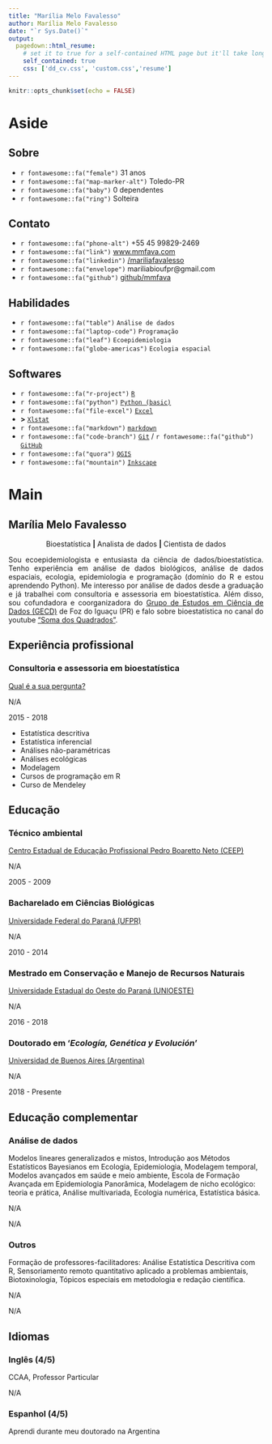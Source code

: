 ```yaml
---
title: "Marília Melo Favalesso"
author: Marília Melo Favalesso
date: "`r Sys.Date()`"
output:
  pagedown::html_resume:
    # set it to true for a self-contained HTML page but it'll take longer to render
    self_contained: true
    css: ['dd_cv.css', 'custom.css','resume']
---
```

```r
knitr::opts_chunk$set(echo = FALSE)
```

Aside
================================================================================

Sobre {#contact}
--------------------------------------------------------------------------------
- `r fontawesome::fa("female")` 31 anos 
- `r fontawesome::fa("map-marker-alt")` Toledo-PR 
- `r fontawesome::fa("baby")` 0 dependentes 
- `r fontawesome::fa("ring")` Solteira </center>


Contato {#contact}
--------------------------------------------------------------------------------
- `r fontawesome::fa("phone-alt")` +55 45 99829-2469
- `r fontawesome::fa("link")` [www.mmfava.com](https://www.mmfava.com/)
- `r fontawesome::fa("linkedin")` [/mariliafavalesso](https://www.linkedin.com/in/mariliafavalesso/)
- `r fontawesome::fa("envelope")` mariliabioufpr@gmail.com
- `r fontawesome::fa("github")` [github/mmfava](https://github.com/mmfava)

Habilidades {#contact}
--------------------------------------------------------------------------------
- `r fontawesome::fa("table")` `Análise de dados`
- `r fontawesome::fa("laptop-code")` `Programação`
- `r fontawesome::fa("leaf")` `Ecoepidemiologia`
- `r fontawesome::fa("globe-americas")` `Ecologia espacial`

Softwares {#skills}
-------------------------------------------------------------------------------
- `r fontawesome::fa("r-project")` [`R`](https://www.r-project.org/)
- `r fontawesome::fa("python")` [`Python (basic)`](https://www.python.org/)
- `r fontawesome::fa("file-excel")` [`Excel`](https://qgis.org/en/site/)
- **>** [`Xlstat`](https://www.xlstat.com/en/)
- `r fontawesome::fa("markdown")` [`markdown`](https://daringfireball.net/projects/markdown/)
- `r fontawesome::fa("code-branch")` [`Git`](https://git-scm.com/) / `r fontawesome::fa("github")` [`GitHub`](https://github.com/)
- `r fontawesome::fa("quora")` [`QGIS`](https://qgis.org/en/site/)
- `r fontawesome::fa("mountain")` [`Inkscape`](https://inkscape.org/pt-br/)


Main
================================================================================

Marília Melo Favalesso {#title}
--------------------------------------------------------------------------------
<center> Bioestatística <strong>|</strong> Analista de dados <strong>|</strong> Cientista de dados </center>

<p align="justify">
Sou ecoepidemiologista e entusiasta da ciência de dados/bioestatística. Tenho experiência em análise de dados biológicos, análise de dados espaciais, ecologia, epidemiologia e programação (domínio do R e estou aprendendo Python). Me interesso por análise de dados desde a graduação e já trabalhei com consultoria e assessoria em bioestatística. Além disso, sou cofundadora e coorganizadora do [Grupo de Estudos em Ciência de Dados (GECD)](https://github.com/gecdfoz/GECD) de Foz do Iguaçu (PR) e falo sobre bioestatística no canal do youtube [“Soma dos Quadrados”](https://www.somaquadrados.com/).
</p> 

Experiência profissional {data-icon=suitcase}
--------------------------------------------------------------------------------

### Consultoria e assessoria em bioestatística

[Qual é a sua pergunta?](https://qualesuapergunta.wixsite.com/consultoria)

N/A 

2015 - 2018   

::: concise
- Estatística descritiva 
- Estatística inferencial
- Análises não-paramétricas
- Análises ecológicas
- Modelagem
- Cursos de programação em R
- Curso de Mendeley
:::

Educação {data-icon=graduation-cap}
--------------------------------------------------------------------------------

### Técnico ambiental

[Centro Estadual de Educação Profissional Pedro Boaretto  Neto (CEEP)](https://www.ceepcascavel.com.br/)

N/A

2005 - 2009

### Bacharelado em Ciências Biológicas

[Universidade Federal do Paraná (UFPR)](http://www.palotina.ufpr.br/portal/ciencias-biologicas/)

N/A

2010 - 2014

### Mestrado em Conservação e Manejo de Recursos Naturais

[Universidade Estadual do Oeste do Paraná (UNIOESTE)](https://www5.unioeste.br/portalunioeste/pos/pprn)

N/A

2016 - 2018

### Doutorado em '*Ecología, Genética y Evolución*'

[Universidad de Buenos Aires (Argentina)](http://www.ege.fcen.uba.ar/)

N/A

2018 - Presente


Educação complementar {data-icon=book}
--------------------------------------------------------------------------------
### Análise de dados

Modelos lineares generalizados e mistos, Introdução aos Métodos Estatísticos Bayesianos em Ecologia, Epidemiologia, Modelagem temporal, Modelos avançados em saúde e meio ambiente, Escola de Formação Avançada em Epidemiologia Panorâmica, Modelagem de nicho ecológico: teoria e prática, Análise multivariada, Ecologia numérica, Estatística básica. 

N/A

N/A

### Outros 

Formação de professores-facilitadores: Análise Estatística Descritiva com R, Sensoriamento remoto quantitativo aplicado a problemas ambientais, Biotoxinologia, Tópicos especiais em metodologia e redação científica. 

N/A

N/A

Idiomas {data-icon=volume-up}
--------------------------------------------------------------------------------

### Inglês (4/5)

CCAA, Professor Particular

N/A

### Espanhol (4/5) 

Aprendi durante meu doutorado na Argentina
